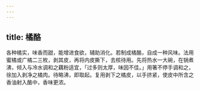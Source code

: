 ```yaml
---
---
---
```

title: 橘酪
---



各种橘实，味香而甜，能增进食欲，辅助消化。若制成橘酪，自成一种风味。法用蜜橘或广橘二三枚，剥其皮，再将内皮撕下，去核待用。先将热水一大碗，在锅煮沸，倾入与冷水调和之藕粉适宜，「过多则太厚，味因不佳。」用箸不停手调和之，徐加入剥净之橘肉。待略沸，即取起。复用剥下之橘皮，以手挤紧，使皮中所含之香油射入酪中，香味更浓。